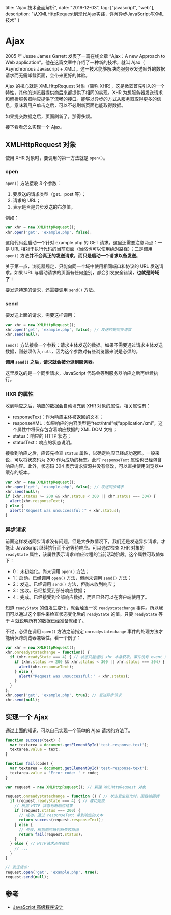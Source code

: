   title: "Ajax 技术全面解析",
  date: "2019-12-03", 
  tag: ["javascript", "web"],
  description: "从XMLHttpRequest到现代Ajax实践，详解异步JavaScript与XML技术"
}

# Ajax

2005 年 Jesse James Garrett 发表了一篇在线文章 “Ajax：A new Approach to Web application”。他在这篇文章中介绍了一种新的技术，就叫 Ajax（ Asynchronous Javascript + XML）。这一技术能够解决向服务器发送额外的数据请求而无需卸载页面，会带来更好的体验。

Ajax 的核心就是 XMLHttpRequest 对象（简称 XHR），这是微软首先引入的一个特性，其他的浏览器提供商后来都提供了相同的实现。XHR 为想服务器发送请求和解析服务器响应提供了流畅的接口。能够以异步的方式从服务器取得更多的信息，意味着用户单击之后，可以不必刷新页面也能取得数据。

如果提交数据之后，页面刷新了，那得多烦。

接下看看怎么实现一个 Ajax。

## XMLHttpRequest 对象

使用 XHR 对象时，要调用的第一方法就是 `open()`。

### open

`open()` 方法接收 3 个参数：

1. 要发送的请求类型（get、post 等）；
2. 请求的 URL；
3. 表示是否是异步发送的布尔值。

例如：

```js
var xhr = new XMLHttpRequest();
xhr.open('get', 'example.php', false);
```

这段代码会启动一个针对 example.php 的 GET 请求。这里还需要注意两点：一是 URL 相对于执行代码的当前页面（当然也可以使用绝对路径）；二是调用 `open()` 方法**并不会真正的发送请求，而只是启动一个请求以备发送**。

关于第一点，浏览器规定，只能向同一个域中使用相同端口和协议的 URL 发送请求。如果 URL 与启动请求的页面有任何差别，都会引发安全错误，**也就是跨域了**！

要发送特定的请求，还需要调用 `send()` 方法。

### send

要发送上面的请求，需要这样调用：

```js
var xhr = new XMLHttpRequest();
xhr.open('get', 'example.php', false); // 发送的是同步请求
xhr.send(null);
```

`send()` 方法接收一个参数：请求主体发送的数据。如果不需要通过请求主体发送数据，则必须传入 `null`，因为这个参数对有些浏览器来说是必须的。

**调用 `send()` 之后，请求就会被分派到服务器。**

这里发送的是一个同步请求，JavaScript 代码会等到服务器响应之后再继续执行。

### HXR 的属性

收到响应之后，响应的数据会自动填充到 XHR 对象的属性，相关属性有：

- responseText：作为响应主体被返回的文本；
- responseXML：如果响应的内容类型是“text/html”或“application/xml”，这个属性中将保存包含着响应数据的 XML DOM 文档；
- status：响应的 HTTP 状态；
- statusText：响应的状态说明。

接收到响应之后，应该先检查 `status` 属性，以确定响应已经成功返回。一般来说，可以将状态码为 200 作为成功的标志。此时 `responseText` 属性也已经包含响应内容。此外，状态码 304 表示请求资源并没有修改，可以直接使用浏览器中缓存的版本。

```js
var xhr = new XMLHttpRequest();
xhr.open('get', 'example.php', false); // 发送同步请求
xhr.send(null);
if (xhr.status >= 200 && xhr.status < 300 || xhr.status === 304) {
  alert(xhr.responseText);
} else {
  alert("Request was unsuccessful：" + xhr.status);
}
```

### 异步请求

前面这样发送同步请求没有问题，但是大多数情况下，我们还是发送异步请求，才能让 JavaScript 继续执行而不必等待响应。可以通过检查 XHR 对象的 `readyState` 属性，该属性表示请求/响应过程的当前活动阶段。这个属性可取值如下：

- 0：未初始化。尚未调用 `open()` 方法；
- 1：启动。已经调用 `open()` 方法，但尚未调用 `send()` 方法；
- 2：发送。已经调用 `send()` 方法，但尚未收到响应；
- 3：接收。已经接受到部分响应数据；
- 4：完成。已经接受到全部响应数据，而且已经可以在客户端使用了。

知道 `readyState` 的值发生变化，就会触发一次 `readystatechange` 事件。所以我们可以通过这个事件来检查状态变化后的 `readyState` 的值。只要 `readyState` 等于 4 就说明所有的数据已经准备就绪了。

不过，必须在调用 `open()` 方法之前指定 `onreadystatechange` 事件的处理方法才能确保跨浏览器兼容性。看一个例子：

```js
var xhr = new XMLHttpRequest();
xhr.onreadystatechange = function() {
  if (xhr.readyState === 4) { // 状态只能通过 xhr 本身获取，事件没有 event 对象
    if (xhr.status >= 200 && xhr.status < 300 || xhr.status === 304) {
      alert(xhr.responseText);
    } else {
      alert("Request was unsuccessful：" + xhr.status);
    }
  }
};
xhr.open('get', 'example.php', true); // 发送异步请求
xhr.send(null);
```

## 实现一个 Ajax

通过上面的知识，可以自己实现一个简单的 Ajax 请求的方法了。

```js
function success(text) {
  var textarea = document.getElementById('test-response-text');
  textarea.value = text;
}

function fail(code) {
  var textarea = document.getElementById('test-response-text');
  textarea.value = 'Error code: ' + code;
}

var request = new XMLHttpRequest(); // 新建 XMLHttpRequest 对象

request.onreadystatechange = function () { // 状态发生变化时，函数被回调
  if (request.readyState === 4) { // 成功完成
    // 根据 HTTP 状态判断响应结果
    if (request.status === 200) {
      // 成功，通过 responseText 拿到响应的文本
      return success(request.responseText);
    } else {
      // 失败，根据响应码判断失败原因
      return fail(request.status);
    }
  } else { // HTTP请求还在继续
    // ...
  }
}

// 发送请求:
request.open('get', 'example.php', true); 
request.send(null);
```

## 参考

- [JavaScript 高级程序设计](https://www.douban.com/link2/?url=https%3A%2F%2Fbook.douban.com%2Fsubject%2F10546125%2F&query=%E9%AB%98%E7%BA%A7%E7%A8%8B%E5%BA%8F%E8%AE%BE%E8%AE%A1&cat_id=1001&type=search&pos=15)